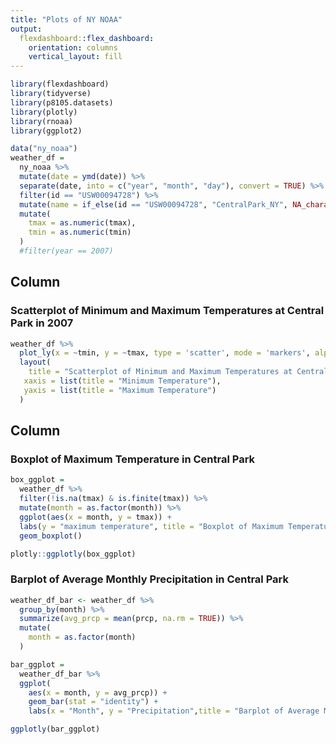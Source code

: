```yaml
---
title: "Plots of NY NOAA"
output: 
  flexdashboard::flex_dashboard:
    orientation: columns
    vertical_layout: fill
---
```


```r
library(flexdashboard)
library(tidyverse)
library(p8105.datasets)
library(plotly)
library(rnoaa)
library(ggplot2)
```

```r
data("ny_noaa")
weather_df = 
  ny_noaa %>%
  mutate(date = ymd(date)) %>% 
  separate(date, into = c("year", "month", "day"), convert = TRUE) %>%
  filter(id == "USW00094728") %>% 
  mutate(name = if_else(id == "USW00094728", "CentralPark_NY", NA_character_)) %>% 
  mutate(
    tmax = as.numeric(tmax),
    tmin = as.numeric(tmin)
  )
  #filter(year == 2007) 
```
Column {data-width=650}
-----------------------------------------------------------------------

### Scatterplot of Minimum and Maximum Temperatures at Central Park in 2007
```r

weather_df %>% 
  plot_ly(x = ~tmin, y = ~tmax, type = 'scatter', mode = 'markers', alpha = 0.5) %>% 
  layout(
    title = "Scatterplot of Minimum and Maximum Temperatures at Central Park in 2007", 
   xaxis = list(title = "Minimum Temperature"),
   yaxis = list(title = "Maximum Temperature")
  )
```

Column {data-width=350}
-----------------------------------------------------------------------
### Boxplot of Maximum Temperature in Central Park

```r
box_ggplot = 
  weather_df %>% 
  filter(!is.na(tmax) & is.finite(tmax)) %>%
  mutate(month = as.factor(month)) %>% 
  ggplot(aes(x = month, y = tmax)) + 
  labs(y = "maximum temperature", title = "Boxplot of Maximum Temperature in Central Park") +
  geom_boxplot()

plotly::ggplotly(box_ggplot)
```

### Barplot of Average Monthly Precipitation in Central Park 

```r
weather_df_bar <- weather_df %>%
  group_by(month) %>%
  summarize(avg_prcp = mean(prcp, na.rm = TRUE)) %>% 
  mutate(
    month = as.factor(month)
  )

bar_ggplot =
  weather_df_bar %>% 
  ggplot(
    aes(x = month, y = avg_prcp)) +
    geom_bar(stat = "identity") +
    labs(x = "Month", y = "Precipitation",title = "Barplot of Average Monthly Precipitation in Central Park")

ggplotly(bar_ggplot)
```
